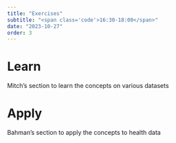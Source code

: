 ```yaml
---
title: "Exercises"
subtitle: "<span class='code'>16:30-18:00</span>"
date: "2023-10-27"
order: 3
---
```


# Learn

Mitch's section to learn the concepts on various datasets

# Apply

Bahman's section to apply the concepts to health data
